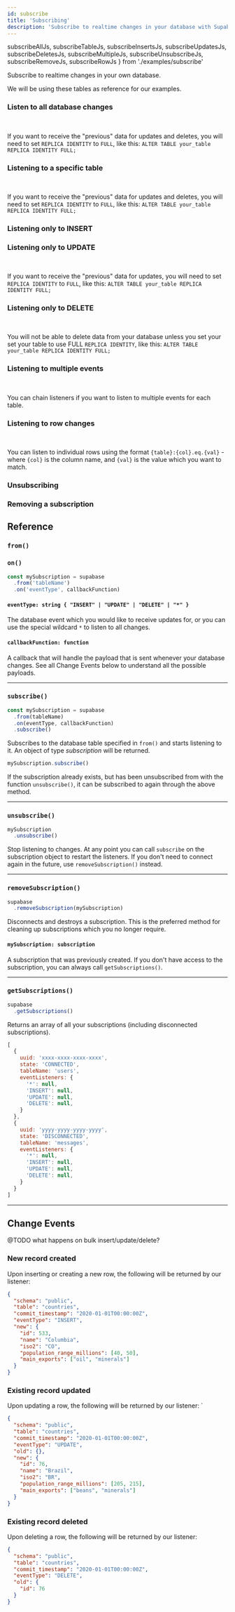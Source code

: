 ```yaml
---
id: subscribe
title: 'Subscribing'
description: 'Subscribe to realtime changes in your database with Supabase'
---
```


  subscribeAllJs,
  subscribeTableJs,
  subscribeInsertsJs,
  subscribeUpdatesJs,
  subscribeDeletesJs,
  subscribeMultipleJs,
  subscribeUnsubscribeJs,
  subscribeRemoveJs,
  subscribeRowJs
} from './examples/subscribe'

Subscribe to realtime changes in your own database.

We will be using these tables as reference for our examples.

<DummyData />

### Listen to all database changes

<CustomCodeBlock
  header="Subscribes to all database changes in realtime."
  js={subscribeAllJs}
  jsHighlight="{8}"
/>

<br />

If you want to receive the "previous" data for updates and deletes,
you will need to set `REPLICA IDENTITY` to `FULL`, like this:
`ALTER TABLE your_table REPLICA IDENTITY FULL;`

### Listening to a specific table

<CustomCodeBlock
  header="Subscribes to a specific table for changes in realtime."
  js={subscribeTableJs}
  jsHighlight="{8}"
/>

<br />

If you want to receive the "previous" data for updates and deletes,
you will need to set `REPLICA IDENTITY` to `FULL`, like this:
`ALTER TABLE your_table REPLICA IDENTITY FULL;`

### Listening only to INSERT

<CustomCodeBlock
  header="Subscribes only to the INSERT event."
  js={subscribeInsertsJs}
  jsHighlight="{9-11}"
/>

### Listening only to UPDATE

<CustomCodeBlock
  header="Subscribes only to the UPDATE event."
  js={subscribeUpdatesJs}
  jsHighlight="{9-11}"
/>

<br />

If you want to receive the "previous" data for updates,
you will need to set `REPLICA IDENTITY` to `FULL`, like this:
`ALTER TABLE your_table REPLICA IDENTITY FULL;`

### Listening only to DELETE

<CustomCodeBlock
  header="Subscribes only to the DELETE event."
  js={subscribeDeletesJs}
  jsHighlight="{9-11}"
/>

<br />

You will not be able to delete data from your database unless you set your set your table to use FULL `REPLICA IDENTITY`, like this:
`ALTER TABLE your_table REPLICA IDENTITY FULL;`

### Listening to multiple events


<CustomCodeBlock
  header="Subscribes to multiple but not all events."
  js={subscribeMultipleJs}
  jsHighlight="{9-10}"
/>

<br />

You can chain listeners if you want to listen to multiple events for each table.

### Listening to row changes


<CustomCodeBlock
  header="Listen to individual rows."
  js={subscribeRowJs}
  jsHighlight="{9}"
/>

<br />

You can listen to individual rows using the format `{table}:{col}.eq.{val}` - where `{col}` is the column name, and `{val}` is the value which you want to match.

### Unsubscribing

<CustomCodeBlock
  header="Unsubscribes from a specific subscription."
  js={subscribeUnsubscribeJs}
  jsHighlight="{15}"
/>

### Removing a subscription

<CustomCodeBlock
  header="Disconnects from a subscription fully."
  js={subscribeRemoveJs}
  jsHighlight="{15}"
/>

## Reference

### `from()`

<FromFunction verb="subscribe" />

### `on()`

<!-- prettier-ignore -->
```js {3}
const mySubscription = supabase
  .from('tableName')
  .on('eventType', callbackFunction)
```

#### `eventType: string { "INSERT" | "UPDATE" | "DELETE" | "*" }`

The database event which you would like to receive updates for, or you can use the special wildcard `*` to listen to all changes.

#### `callbackFunction: function`

A callback that will handle the payload that is sent whenever your database changes. See all Change Events below to understand all the possible payloads.

---

### `subscribe()`

<!-- prettier-ignore -->
```js {4}
const mySubscription = supabase
  .from(tableName)
  .on(eventType, callbackFunction)
  .subscribe()
```

Subscribes to the database table specified in `from()` and starts listening to it. An object of type _subscription_ will be returned.

```js {1}
mySubscription.subscribe()
```

If the subscription already exists, but has been unsubscribed from with the function `unsubscribe()`, it can be subscribed to again through the above method.

---

### `unsubscribe()`

<!-- prettier-ignore -->
```js {2}
mySubscription
  .unsubscribe()
```

Stop listening to changes. At any point you can call `subscribe` on the subscription object to restart the listeners.
If you don't need to connect again in the future, use `removeSubscription()` instead.

---

### `removeSubscription()`

<!-- prettier-ignore -->
```js {2}
supabase
  .removeSubscription(mySubscription)
```

Disconnects and destroys a subscription. This is the preferred method for cleaning up subscriptions which you no longer require.

#### `mySubscription: subscription`

A subscription that was previously created. If you don't have access to the subscription, you can always call `getSubscriptions()`.

---

### `getSubscriptions()`

<!-- prettier-ignore -->
```js {2}
supabase
  .getSubscriptions()
```

Returns an array of all your subscriptions (including disconnected subscriptions).

<Collapsable title="Toggle Example Response">

<!-- prettier-ignore -->
```js
[
  {
    uuid: 'xxxx-xxxx-xxxx-xxxx',
    state: 'CONNECTED',
    tableName: 'users',
    eventListeners: {
      '*': null,
      'INSERT': null,
      'UPDATE': null,
      'DELETE': null,
    }
  },
  {
    uuid: 'yyyy-yyyy-yyyy-yyyy',
    state: 'DISCONNECTED',
    tableName: 'messages',
    eventListeners: {
      '*': null,
      'INSERT': null,
      'UPDATE': null,
      'DELETE': null,
    }
  }
]
```

</Collapsable>

---

## Change Events

@TODO what happens on bulk insert/update/delete?

### New record created

Upon inserting or creating a new row, the following will be returned by our listener:

```json
{
  "schema": "public",
  "table": "countries",
  "commit_timestamp": "2020-01-01T00:00:00Z",
  "eventType": "INSERT",
  "new": {
    "id": 533,
    "name": "Columbia",
    "iso2": "CO",
    "population_range_millions": [40, 50],
    "main_exports": ["oil", "minerals"]
  }
}
```

### Existing record updated

Upon updating a row, the following will be returned by our listener:
`

```json
{
  "schema": "public",
  "table": "countries",
  "commit_timestamp": "2020-01-01T00:00:00Z",
  "eventType": "UPDATE",
  "old": {},
  "new": {
    "id": 76,
    "name": "Brazil",
    "iso2": "BR",
    "population_range_millions": [205, 215],
    "main_exports": ["beans", "minerals"]
  }
}
```

### Existing record deleted

Upon deleting a row, the following will be returned by our listener:

```json
{
  "schema": "public",
  "table": "countries",
  "commit_timestamp": "2020-01-01T00:00:00Z",
  "eventType": "DELETE",
  "old": {
    "id": 76
  }
}
```
